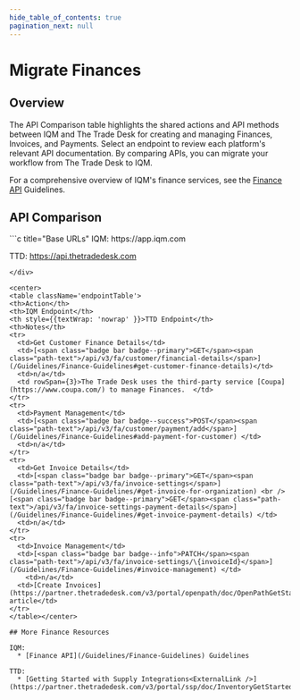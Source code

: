 ```yaml
---
hide_table_of_contents: true
pagination_next: null
---
```



# Migrate Finances

## Overview

The API Comparison table highlights the shared actions and API methods between IQM and The Trade Desk for creating and managing Finances, Invoices, and Payments. Select an endpoint to review each platform's relevant API documentation. By comparing APIs, you can migrate your workflow from The Trade Desk to IQM.

For a comprehensive overview of IQM's finance services, see the [Finance API](/Guidelines/Finance-Guidelines) Guidelines.

## API Comparison

<div class="smallTable">
```c title="Base URLs"
  IQM: https://app.iqm.com
  
  TTD: https://api.thetradedesk.com
```
</div>

<center>
<table className='endpointTable'>
<th>Action</th>
<th>IQM Endpoint</th>
<th style={{textWrap: 'nowrap' }}>TTD Endpoint</th>
<th>Notes</th>
<tr>
  <td>Get Customer Finance Details</td>
  <td>[<span class="badge bar badge--primary">GET</span><span class="path-text">/api/v3/fa/customer/financial-details</span>](/Guidelines/Finance-Guidelines#get-customer-finance-details)</td>
  <td>n/a</td>
  <td rowSpan={3}>The Trade Desk uses the third-party service [Coupa](https://www.coupa.com/) to manage Finances.  </td>
</tr>
<tr>
  <td>Payment Management</td>
  <td>[<span class="badge bar badge--success">POST</span><span class="path-text">/api/v3/fa/customer/payment/add</span>](/Guidelines/Finance-Guidelines#add-payment-for-customer) </td>
  <td>n/a</td>
</tr>
<tr>
  <td>Get Invoice Details</td>
  <td>[<span class="badge bar badge--primary">GET</span><span class="path-text">/api/v3/fa/invoice-settings</span>](/Guidelines/Finance-Guidelines/#get-invoice-for-organization) <br />[<span class="badge bar badge--primary">GET</span><span class="path-text">/api/v3/fa/invoice-settings-payment-details</span>](/Guidelines/Finance-Guidelines/#get-invoice-payment-details) </td>
  <td>n/a</td>
</tr>
<tr>
  <td>Invoice Management</td>
  <td>[<span class="badge bar badge--info">PATCH</span><span class="path-text">/api/v3/fa/invoice-settings/\{invoiceId}</span>](/Guidelines/Finance-Guidelines/#invoice-management) </td>
    <td>n/a</td>
  <td>[Create Invoices](https://partner.thetradedesk.com/v3/portal/openpath/doc/OpenPathGetStarted#invoice) article</td>
</tr>
</table></center>

## More Finance Resources 

IQM:
  * [Finance API](/Guidelines/Finance-Guidelines) Guidelines

TTD: 
  * [Getting Started with Supply Integrations<ExternalLink />](https://partner.thetradedesk.com/v3/portal/ssp/doc/InventoryGetStarted)